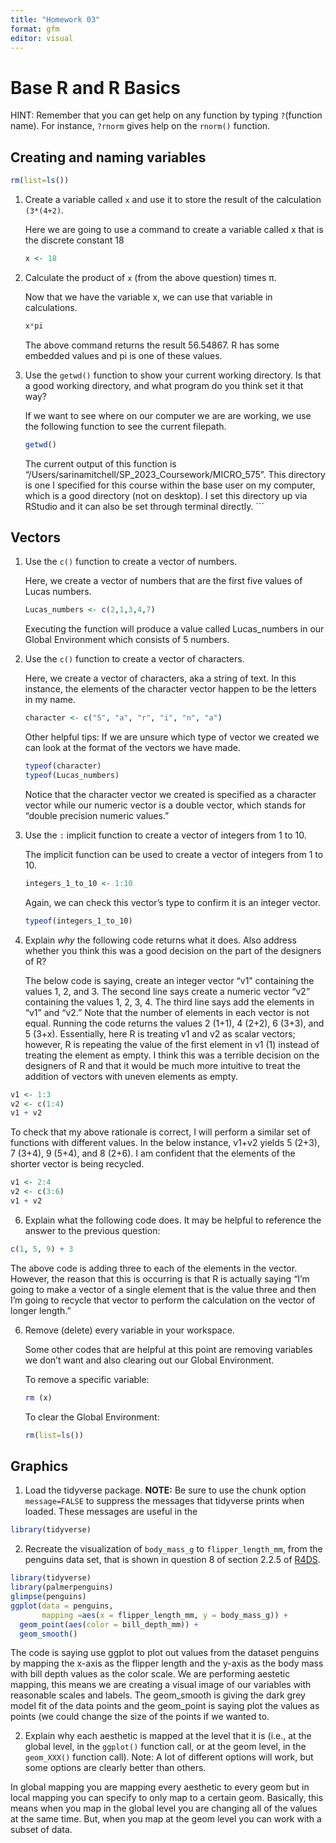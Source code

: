 ```yaml
---
title: "Homework 03"
format: gfm
editor: visual
---
```


# Base R and R Basics

HINT: Remember that you can get help on any function by typing `?`(function name). For instance, `?rnorm` gives help on the `rnorm()` function.

## Creating and naming variables

```r
rm(list=ls())
```

1.  Create a variable called `x` and use it to store the result of the calculation `(3*(4+2)`.

    Here we are going to use a command to create a variable called x that is the discrete constant 18

    ```r
    x <- 18
    ```

2.  Calculate the product of `x` (from the above question) times π.

    Now that we have the variable x, we can use that variable in calculations.

    ```r
    x*pi
    ```

    The above command returns the result 56.54867. R has some embedded values and pi is one of these values.

3.  Use the `getwd()` function to show your current working directory. Is that a good working directory, and what program do you think set it that way?

    If we want to see where on our computer we are are working, we use the following function to see the current filepath.

    ```r
    getwd()
    ```

    The current output of this function is "/Users/sarinamitchell/SP_2023_Coursework/MICRO_575". This directory is one I specified for this course within the base user on my computer, which is a good directory (not on desktop). I set this directory up via RStudio and it can also be set through terminal directly. \`\`\`

## Vectors

1.  Use the `c()` function to create a vector of numbers.

    Here, we create a vector of numbers that are the first five values of Lucas numbers.

    ```r
    Lucas_numbers <- c(2,1,3,4,7)
    ```

    Executing the function will produce a value called Lucas_numbers in our Global Environment which consists of 5 numbers.

2.  Use the `c()` function to create a vector of characters.

    Here, we create a vector of characters, aka a string of text. In this instance, the elements of the character vector happen to be the letters in my name.

    ```r
    character <- c("S", "a", "r", "i", "n", "a")
    ```

    Other helpful tips: If we are unsure which type of vector we created we can look at the format of the vectors we have made.

    ```r
    typeof(character)
    typeof(Lucas_numbers)
    ```

    Notice that the character vector we created is specified as a character vector while our numeric vector is a double vector, which stands for "double precision numeric values."

3.  Use the `:` implicit function to create a vector of integers from 1 to 10.

    The implicit function can be used to create a vector of integers from 1 to 10.

    ```r
    integers_1_to_10 <- 1:10
    ```

    Again, we can check this vector's type to confirm it is an integer vector.

    ```r
    typeof(integers_1_to_10)
    ```

4.  Explain *why* the following code returns what it does. Also address whether you think this was a good decision on the part of the designers of R?

    The below code is saying, create an integer vector "v1" containing the values 1, 2, and 3. The second line says create a numeric vector "v2" containing the values 1, 2, 3, 4. The third line says add the elements in "v1" and "v2." Note that the number of elements in each vector is not equal. Running the code returns the values 2 (1+1), 4 (2+2), 6 (3+3), and 5 (3+x). Essentially, here R is treating v1 and v2 as scalar vectors; however, R is repeating the value of the first element in v1 (1) instead of treating the element as empty. I think this was a terrible decision on the designers of R and that it would be much more intuitive to treat the addition of vectors with uneven elements as empty.

```r
v1 <- 1:3
v2 <- c(1:4)
v1 + v2
```

To check that my above rationale is correct, I will perform a similar set of functions with different values. In the below instance, v1+v2 yields 5 (2+3), 7 (3+4), 9 (5+4), and 8 (2+6). I am confident that the elements of the shorter vector is being recycled.

```r
v1 <- 2:4
v2 <- c(3:6)
v1 + v2

```

6.  Explain what the following code does. It may be helpful to reference the answer to the previous question:

```r
c(1, 5, 9) + 3
```

The above code is adding three to each of the elements in the vector. However, the reason that this is occurring is that R is actually saying "I'm going to make a vector of a single element that is the value three and then I'm going to recycle that vector to perform the calculation on the vector of longer length."

6.  Remove (delete) every variable in your workspace.

    Some other codes that are helpful at this point are removing variables we don't want and also clearing out our Global Environment.

    To remove a specific variable:

    ```r
    rm (x)
    ```

    To clear the Global Environment:

    ```r
    rm(list=ls())
    ```

## Graphics

1.  Load the tidyverse package. **NOTE:** Be sure to use the chunk option `message=FALSE` to suppress the messages that tidyverse prints when loaded. These messages are useful in the

```r
library(tidyverse)
```

2.  Recreate the visualization of `body_mass_g` to `flipper_length_mm`, from the penguins data set, that is shown in question 8 of section 2.2.5 of [R4DS](https://r4ds.hadley.nz/data-visualize).

```r
library(tidyverse)
library(palmerpenguins)
glimpse(penguins)
ggplot(data = penguins, 
       mapping =aes(x = flipper_length_mm, y = body_mass_g)) +
  geom_point(aes(color = bill_depth_mm)) +
  geom_smooth()
```

The code is saying use ggplot to plot out values from the dataset penguins by mapping the x-axis as the flipper length and the y-axis as the body mass with bill depth values as the color scale. We are performing aestetic mapping, this means we are creating a visual image of our variables with reasonable scales and labels. The geom_smooth is giving the dark grey model fit of the data points and the geom_point is saying plot the values as points (we could change the size of the points if we wanted to.

2.  Explain why each aesthetic is mapped at the level that it is (i.e., at the global level, in the `ggplot()` function call, or at the geom level, in the `geom_XXX()` function call). Note: A lot of different options will work, but some options are clearly better than others.

In global mapping you are mapping every aesthetic to every geom but in local mapping you can specify to only map to a certain geom. Basically, this means when you map in the global level you are changing all of the values at the same time. But, when you map at the geom level you can work with a subset of data.
